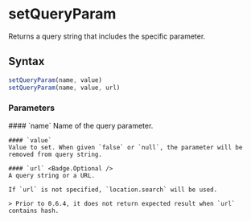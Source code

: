 <Module name="brew-js/util" />

# setQueryParam

Returns a query string that includes the specific parameter.

## Syntax

```javascript
setQueryParam(name, value)
setQueryParam(name, value, url)
```

<ImportHint
    name="setQueryParam"
    module="brew-js/util/common"
    global="brew.setQueryParam"
/>

### Parameters

<dl>
    #### `name`
    Name of the query parameter.

    #### `value`
    Value to set. When given `false` or `null`, the parameter will be removed from query string.

    #### `url` <Badge.Optional />
    A query string or a URL.

    If `url` is not specified, `location.search` will be used.

    > Prior to 0.6.4, it does not return expected result when `url` contains hash.

</dl>
